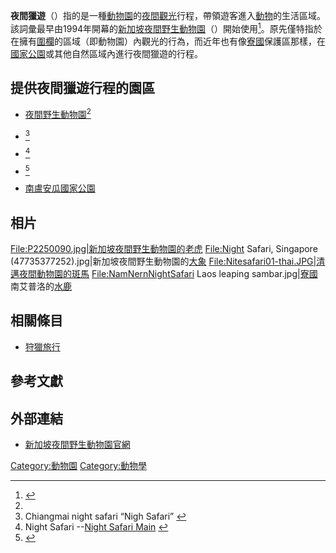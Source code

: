 '''夜間獵遊'''（{{lang-en|Night safari}}）指的是一種[[動物園|動物園]]的[[夜間|夜間]][[觀光|觀光]]行程，帶領遊客進入[[動物|動物]]的生活區域。該詞彙最早由1994年開幕的[[新加坡夜間野生動物園|新加坡夜間野生動物園]]（{{lang-en|Night Safari}}）開始使用<ref name="Singapore">{{Cite web |url=http://www.nightsafari.com.sg/about/fastfacts.htm |title=Night Safari - World's First in Singapore |access-date=2020-10-29 |archive-date=2017-04-26 |archive-url=https://web.archive.org/web/20170426171214/http://www.nightsafari.com.sg/about/fastfacts.htm |dead-url=no }}</ref>。原先僅特指於在擁有[[圍欄|圍欄]]的區域（即動物園）內觀光的行為，而近年也有像[[寮國|寮國]]{{link-en|南艾普洛|Nam Et-Phou Louey}}保護區那樣，在[[國家公園|國家公園]]或其他自然區域內進行夜間獵遊的行程。

== 提供夜間獵遊行程的園區 ==
* {{SIN}} [[新加坡夜間野生動物園|夜間野生動物園]]<ref name="Singapore"/>
* {{THA}} {{link-en|清邁夜間動物園|Chiang Mai Night Safari}}<ref>Chiangmai night safari “Nigh Safari” {{cite web |url=http://118.174.4.34/cns/page.php?id%3D55 |title=Archived copy |accessdate=2013-11-19 |archiveurl=https://web.archive.org/web/20150610215039/http://118.174.4.34/cns/page.php?id=55 |archivedate=2015-06-10 |dead-url=yes }}</ref>
* {{MAL}} {{link-en|太平動物園|Taiping Zoo}}<ref>Night Safari --[http://www.zootaiping.gov.my/nitesafari/main.htm Night Safari Main] {{Wayback|url=http://www.zootaiping.gov.my/nitesafari/main.htm |date=20200919092311 }}</ref>
* {{LAO}} {{link-en|南艾普洛|Nam Et-Phou Louey}}<ref>{{Cite web |url=http://www.namet.org/wp/nam-nern-night-safari/ |title=The Nam Nern Night Safari - Nam Et-Phou Louey National Park |access-date=2020-10-29 |archive-date=2020-01-20 |archive-url=https://web.archive.org/web/20200120215833/http://www.namet.org/wp/nam-nern-night-safari/ |dead-url=no }}</ref>
* {{ZAM}} [[南盧安瓜國家公園|南盧安瓜國家公園]]

== 相片 ==
<gallery widths="200" heights="150">
File:P2250090.jpg|新加坡夜間野生動物園的[[老虎|老虎]]
File:Night Safari, Singapore (47735377252).jpg|新加坡夜間野生動物園的[[大象|大象]]
File:Nitesafari01-thai.JPG|清邁夜間動物園的[[斑馬|斑馬]]
File:NamNernNightSafari Laos leaping sambar.jpg|[[寮國|寮國]]南艾普洛的[[水鹿|水鹿]]
</gallery>

== 相關條目 ==
* [[狩獵旅行|狩獵旅行]]

== 參考文獻 ==
{{reflist}}

== 外部連結 ==
* [http://nightsafarisingapore.com/ 新加坡夜間野生動物園官網] {{Wayback|url=http://nightsafarisingapore.com/ |date=20190522224547 }}

{{動物園}}

[[Category:動物園|Category:動物園]]
[[Category:動物學|Category:動物學]]